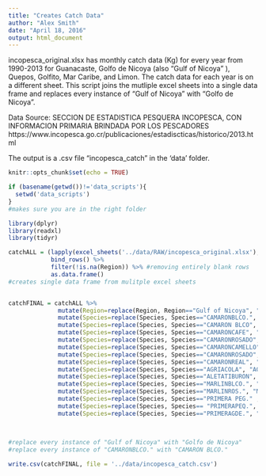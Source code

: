 ```yaml
---
title: "Creates Catch Data"
author: "Alex Smith"
date: "April 18, 2016"
output: html_document
---
```


incopesca_original.xlsx has monthly catch data (Kg) for every year from 1990-2013 for Guanacaste, Golfo de Nicoya (also "Gulf of Nicoya" ), Quepos, Golfito, Mar Caribe, and Limon. The catch data for each year is on a different sheet. This script joins the mutliple excel sheets into a single data frame and replaces every instance of "Gulf of Nicoya" with "Golfo de Nicoya". 

Data Source: SECCION DE ESTADISTICA PESQUERA  INCOPESCA, CON INFORMACION PRIMARIA BRINDADA POR LOS PESCADORES
https://www.incopesca.go.cr/publicaciones/estadiscticas/historico/2013.html

The output is a .csv file "incopesca_catch" in the 'data' folder. 


```r
knitr::opts_chunk$set(echo = TRUE)

if (basename(getwd())!='data_scripts'){
  setwd('data_scripts')
}
#makes sure you are in the right folder

library(dplyr)
library(readxl) 
library(tidyr)
```


```r

catchALL = (lapply(excel_sheets('../data/RAW/incopesca_original.xlsx'),read_excel, path='../data/RAW/incopesca_original.xlsx' )) %>%
            bind_rows() %>%
            filter(!is.na(Region)) %>% #removing entirely blank rows
            as.data.frame()
#creates single data frame from mulitple excel sheets


catchFINAL = catchALL %>%
              mutate(Region=replace(Region, Region=="Gulf of Nicoya", "Golfo de Nicoya")) %>%
              mutate(Species=replace(Species, Species=="CAMARONBLCO.", "CAMARON BLCO.")) %>%
              mutate(Species=replace(Species, Species=="CAMARON BLCO", "CAMARON BLCO.")) %>%
              mutate(Species=replace(Species, Species=="CAMARONCAFE", "CAMARON CAFE")) %>%
              mutate(Species=replace(Species, Species=="CAMARONROSADO", "CAMARON ROSADO"))%>% 
              mutate(Species=replace(Species, Species=="CAMARONCAMELLO", "CAMARON CAMELLO")) %>%
              mutate(Species=replace(Species, Species=="CAMARONROSADO", "CAMARON ROSADO"))%>% 
              mutate(Species=replace(Species, Species=="CAMARONREAL", "CAMARON REAL")) %>%
              mutate(Species=replace(Species, Species=="AGRIACOLA", "AGRIA COLA")) %>%
              mutate(Species=replace(Species, Species=="ALETATIBURON", "ALETA TIBURON"))%>% 
              mutate(Species=replace(Species, Species=="MARLINBLCO.", "MARLIN BLCO.")) %>%
              mutate(Species=replace(Species, Species=="MARLINROS.", "MARLIN ROS.")) %>%
              mutate(Species=replace(Species, Species=="PRIMERA PEG." , "PRIMERA PEQ.")) %>%
              mutate(Species=replace(Species, Species== "PRIMERAPEQ.", "PRIMERA PEQ.")) %>%
              mutate(Species=replace(Species, Species=="PRIMERAGDE.", "PRIMERA GDE.")) 
  
  

#replace every instance of "Gulf of Nicoya" with "Golfo de Nicoya"
#replace every instance of "CAMARONBLCO." with "CAMARON BLCO."

```

```r

write.csv(catchFINAL, file = '../data/incopesca_catch.csv')

```

